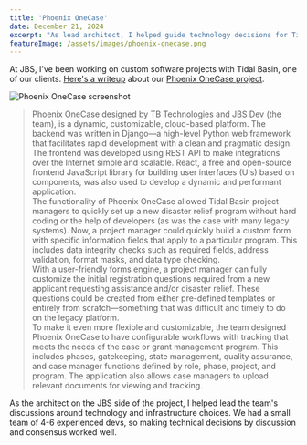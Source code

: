```yaml
---
title: 'Phoenix OneCase'
date: December 21, 2024
excerpt: "As lead architect, I helped guide technology decisions for Tidal Basin's Phoenix OneCase platform, a modern disaster relief case management solution."
featureImage: /assets/images/phoenix-onecase.png
---
```


At JBS, I've been working on custom software projects with Tidal Basin, one of our clients. [Here's a writeup](https://www.jbs.dev/resources/resource-center/case-studies/emergency-and-disaster-consulting-firm-expedites-relief-survivors-new-grant-system/) about our [Phoenix OneCase project](https://www.tidalbasingroup.com/education/brochures/phoenix-onecase/).

![Phoenix OneCase screenshot](/assets/images/phoenix-onecase.png)

> Phoenix OneCase designed by TB Technologies and JBS Dev (the team), is a dynamic, customizable, cloud-based platform. The backend was written in Django—a high-level Python web framework that facilitates rapid development with a clean and pragmatic design. The frontend was developed using REST API to make integrations over the Internet simple and scalable. React, a free and open-source frontend JavaScript library for building user interfaces (UIs) based on components, was also used to develop a dynamic and performant application.  
> The functionality of Phoenix OneCase allowed Tidal Basin project managers to quickly set up a new disaster relief program without hard coding or the help of developers (as was the case with many legacy systems). Now, a project manager could quickly build a custom form with specific information fields that apply to a particular program. This includes data integrity checks such as required fields, address validation, format masks, and data type checking.  
> With a user-friendly forms engine, a project manager can fully customize the initial registration questions required from a new applicant requesting assistance and/or disaster relief. These questions could be created from either pre-defined templates or entirely from scratch—something that was difficult and timely to do on the legacy platform.  
> To make it even more flexible and customizable, the team designed Phoenix OneCase to have configurable workflows with tracking that meets the needs of the case or grant management program. This includes phases, gatekeeping, state management, quality assurance, and case manager functions defined by role, phase, project, and program. The application also allows case managers to upload relevant documents for viewing and tracking.

As the architect on the JBS side of the project, I helped lead the team's discussions around technology and infrastructure choices. We had a small team of 4-6 experienced devs, so making technical decisions by discussion and consensus worked well.
